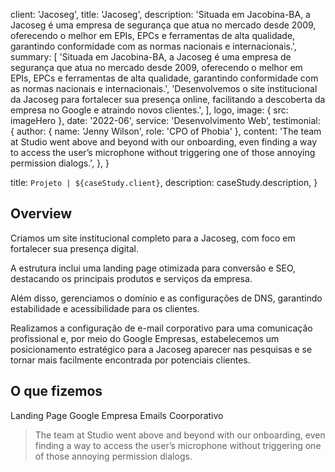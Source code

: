 
  client: 'Jacoseg',
  title: 'Jacoseg',
  description:
    'Situada em Jacobina-BA, a Jacoseg é uma empresa de segurança que atua no mercado desde 2009, oferecendo o melhor em EPIs, EPCs e ferramentas de alta qualidade, garantindo conformidade com as normas nacionais e internacionais.',
  summary: [
    'Situada em Jacobina-BA, a Jacoseg é uma empresa de segurança que atua no mercado desde 2009, oferecendo o melhor em EPIs, EPCs e ferramentas de alta qualidade, garantindo conformidade com as normas nacionais e internacionais.',
    'Desenvolvemos o site institucional da Jacoseg para fortalecer sua presença online, facilitando a descoberta da empresa no Google e atraindo novos clientes.',
  ],
  logo,
  image: { src: imageHero },
  date: '2022-06',
  service: 'Desenvolvimento Web',
  testimonial: {
    author: { name: 'Jenny Wilson', role: 'CPO of Phobia' },
    content:
      'The team at Studio went above and beyond with our onboarding, even finding a way to access the user’s microphone without triggering one of those annoying permission dialogs.',
  },
}

  title: `Projeto | ${caseStudy.client}`,
  description: caseStudy.description,
}

## Overview

Criamos um site institucional completo para a Jacoseg, com foco em fortalecer sua presença digital.

A estrutura inclui uma landing page otimizada para conversão e SEO, destacando os principais produtos e serviços da empresa.

Além disso, gerenciamos o domínio e as configurações de DNS, garantindo estabilidade e acessibilidade para os clientes.

Realizamos a configuração de e-mail corporativo para uma comunicação profissional e, por meio do Google Empresas, estabelecemos um posicionamento estratégico para a Jacoseg aparecer nas pesquisas e se tornar mais facilmente encontrada por potenciais clientes.

## O que fizemos

<TagList>
  <TagListItem>Landing Page</TagListItem>
  <TagListItem>Google Empresa</TagListItem>
  <TagListItem>Emails Coorporativo</TagListItem>
</TagList>

<Blockquote
  author={{ name: 'Jenny Wilson', role: 'CPO of Phobia' }}
  image={{ src: imageJennyWilson }}
>
  The team at Studio went above and beyond with our onboarding, even finding a
  way to access the user’s microphone without triggering one of those annoying
  permission dialogs.
</Blockquote>
